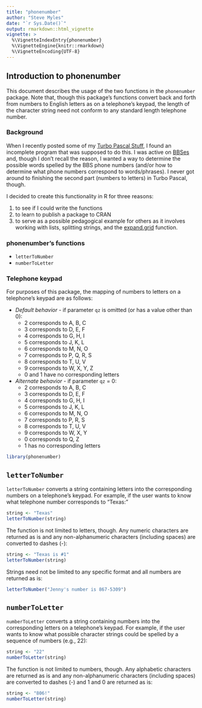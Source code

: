 ```yaml
---
title: "phonenumber"
author: "Steve Myles"
date: "`r Sys.Date()`"
output: rmarkdown::html_vignette
vignette: >
  %\VignetteIndexEntry{phonenumber}
  %\VignetteEngine{knitr::rmarkdown}
  %\VignetteEncoding{UTF-8}
---
```


## Introduction to phonenumber

This document describes the usage of the two functions in the `phonenumber`
package. Note that, though this package's functions convert back and forth from
numbers to English letters as on a telephone's keypad, the length of
the character string need not conform to any standard length telephone number.

### Background

When I recently posted some of my [Turbo Pascal Stuff](http://steve.mylesandmyles.info/projects/turbo-pascal-stuff/), I found an incomplete 
program that was supposed to do this. I was active on [BBSes](https://en.wikipedia.org/wiki/Bulletin_board_system) and, though I don't 
recall the reason, I wanted a way to determine the possible words spelled by the
BBS phone numbers (and/or how to determine what phone numbers correspond to 
words/phrases). I never got around to finishing the second part (numbers to 
letters) in Turbo Pascal, though.

I decided to create this functionality in R for three reasons:

1. to see if I could write the functions
2. to learn to publish a package to CRAN
3. to serve as a possible pedagogical example for others as it involves working 
with lists, splitting strings, and the [expand.grid](https://stat.ethz.ch/R-manual/R-devel/library/base/html/expand.grid.html) function.

### phonenumber's functions

* `letterToNumber`
* `numberToLetter`

### Telephone keypad

For purposes of this package, the mapping of numbers to letters on a telephone's
keypad are as follows:

* *Default behavior* - if parameter `qz` is omitted (or has a value other than 0):  
    * 2 corresponds to A, B, C
    * 3 corresponds to D, E, F
    * 4 corresponds to G, H, I
    * 5 corresponds to J, K, L
    * 6 corresponds to M, N, O
    * 7 corresponds to P, Q, R, S
    * 8 corresponds to T, U, V
    * 9 corresponds to W, X, Y, Z
    * 0 and 1 have no corresponding letters
* *Alternate behavior* - if parameter `qz` = 0:
    * 2 corresponds to A, B, C
    * 3 corresponds to D, E, F
    * 4 corresponds to G, H, I
    * 5 corresponds to J, K, L
    * 6 corresponds to M, N, O
    * 7 corresponds to P, R, S
    * 8 corresponds to T, U, V
    * 9 corresponds to W, X, Y
    * 0 corresponds to Q, Z
    * 1 has no corresponding letters
  
```r
library(phonenumber)
```

## `letterToNumber`

`letterToNumber` converts a string containing letters into the corresponding 
numbers on a telephone's keypad. For example, if the user wants to know what 
telephone number corresponds to "Texas:"

```r
string <- "Texas"
letterToNumber(string)
```

The function is not limited to letters, though. Any numeric characters are
returned as is and any non-alphanumeric characters (including spaces) are 
converted to dashes (-):

```r
string <- "Texas is #1"
letterToNumber(string)
```

Strings need not be limited to any specific format and all numbers are returned 
as is:

```r
letterToNumber("Jenny's number is 867-5309")
```

## `numberToLetter`

`numberToLetter` converts a string containing numbers into the corresponding 
letters on a telephone's keypad. For example, if the user wants to know what 
possible character strings could be spelled by a sequence of numbers (e.g., 22):

```r
string <- "22"
numberToLetter(string)
```

The function is not limited to numbers, though. Any alphabetic characters are
returned as is and any non-alphanumeric characters (including spaces) are 
converted to dashes (-) and 1 and 0 are returned as is:

```r
string <- "806!"
numberToLetter(string)
```